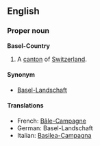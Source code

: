 ==English==
===Proper noun===
'''Basel-Country'''

#A [[canton]] of [[Switzerland]].

====Synonym====
*[[Basel-Landschaft]]

====Translations====
*French: [[Bâle-Campagne]]
*German: Basel-Landschaft
*Italian: [[Basilea-Campagna]]